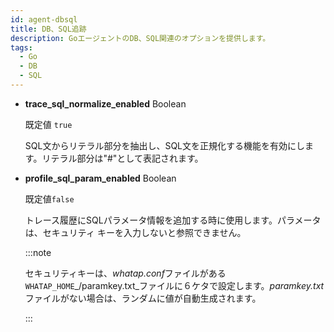 ```yaml
---
id: agent-dbsql
title: DB、SQL追跡
description: GoエージェントのDB、SQL関連のオプションを提供します。
tags:
  - Go
  - DB
  - SQL
---
```


- **trace_sql_normalize_enabled** <span class='type'>Boolean</span>

  既定値 `true`

  SQL文からリテラル部分を抽出し、SQL文を正規化する機能を有効にします。リテラル部分は"#"として表記されます。

- **profile_sql_param_enabled** <span class='type'>Boolean</span><ScrollToLink anchor='profile-sql-param' />

  既定値`false`

  トレース履歴にSQLパラメータ情報を追加する時に使用します。パラメータは、セキュリティ キーを入力しないと参照できません。

  :::note

  セキュリティキーは、*whatap.conf*ファイルがある`WHATAP_HOME`_/paramkey.txt_ファイルに６ケタで設定します。*paramkey.txt*ファイルがない場合は、ランダムに値が自動生成されます。

  :::
